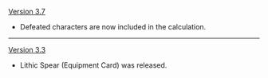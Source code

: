{{Change History/Header}}
[[Version 3.7]]
* Defeated characters are now included in the calculation.
----
[[Version 3.3]]
* Lithic Spear (Equipment Card) was released.